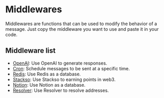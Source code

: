 # Middlewares

Middlewares are functions that can be used to modify the behavior of a message. Just copy the middleware you want to use and paste it in your code.

## Middleware list

- [OpenAI](/middlewares/gpt): Use OpenAI to generate responses.
- [Cron](/middlewares/cron): Schedule messages to be sent at a specific time.
- [Redis](/middlewares/redis): Use Redis as a database.
- [Stackso](/middlewares/stackso): Use Stackso to earning points in web3.
- [Notion](/middlewares/notion): Use Notion as a database.
- [Resolver](/middlewares/resolver): Use Resolver to resolve addresses.
